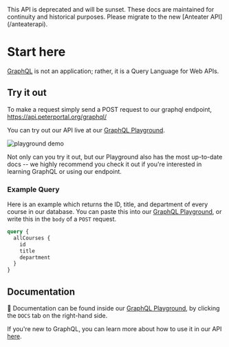 
<Callout type="error" emoji="️🚫">
  This API is deprecated and will be sunset. These docs are maintained for continuity and historical
  purposes. Please migrate to the new [Anteater API](/anteaterapi).
</Callout>

# Start here

[GraphQL](https://graphql.org/) is not an application; rather, it is a Query Language for Web APIs.

## Try it out

To make a request simply send a POST request to our graphql endpoint, https://api.peterportal.org/graphql/

You can try out our API live at our [GraphQL Playground](playground).

![playground demo](https://gifs.tisuela.com/web-dev/graphql_playground_demo.gif)

Not only can you try it out, but our Playground also has the most up-to-date docs -- we highly recommend you check it out if you're interested in learning GraphQL or using our endpoint.

### Example Query

Here is an example which returns the ID, title, and department of every course in our database.
You can paste this into our [GraphQL Playground](playground), or write this in the `body` of a `POST` request.

```graphql
query {
  allCourses {
    id
    title
    department
  }
}
```

## Documentation

📃 Documentation can be found inside our [GraphQL Playground](/playground), by clicking the `DOCS` tab on the right-hand side.

If you're new to GraphQL, you can learn more about how to use it in our API [here](/docs/GraphQL-API/learn_more).

